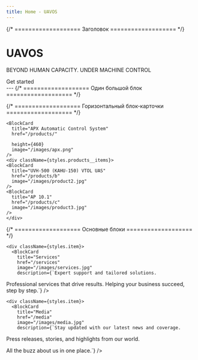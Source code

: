 ---
title: Home - UAVOS
---



{/* =================== Заголовок =================== */}
<Bleed>
  <div className="flex flex-col items-center mt-20 text-center">
    <h1 className={styles.title}>UAVOS</h1>
    <p className={styles.subtitle}>BEYOND HUMAN CAPACITY. UNDER MACHINE CONTROL</p>
    <Link
      href="https://docs.uavos.com/"
      className={styles.btn}
    >
      Get started
    </Link>
  </div>
  ---
</Bleed>
{/* =================== Один большой блок =================== */}
<Bleed full>
  <div className={styles.grid}>
    <BlockCard
      height={472}
      href="/products"
      image="/images/DcTGJHKV4AAuWAj.jpg"
      footer={false}
    />
  </div>
</Bleed>

{/* =================== Горизонтальный блок-карточки =================== */}
<Bleed full>
  <div className={styles.products__block}>
    
    <BlockCard
      title="APX Automatic Control System"
      href="/products/"
      
      height={460}
      image="/images/apx.png"
    />
    <div className={styles.products__items}>
    <BlockCard
      title="UVH-500 (KAHU-150) VTOL UAS"
      href="/products/b"
      image="/images/product2.jpg"
    />
    <BlockCard
      title="AP 10.1"
      href="/products/c"
      image="/images/product3.jpg"
    />
    </div>
    
  </div>
</Bleed>





{/* =================== Основные блоки =================== */}
<Bleed full>
  <div className={styles.grid}>
    <div className={styles.item}>
      <BlockCard
        title="Products"
        href="/products"
        image="/images/product.jpg"
        description={`Innovative solutions for every challenge.
Cutting-edge tools that empower your workflow.
Explore our range of high-performance products.`}
      />
    </div>

    <div className={styles.item}>
      <BlockCard
        title="Services"
        href="/services"
        image="/images/services.jpg"
        description={`Expert support and tailored solutions.
Professional services that drive results.
Helping your business succeed, step by step.`}
      />
    </div>

    <div className={styles.item}>
      <BlockCard
        title="Media"
        href="/media"
        image="/images/media.jpg"
        description={`Stay updated with our latest news and coverage.

Press releases, stories, and highlights from our world.

All the buzz about us in one place.`}
      />
    </div>
  </div>
</Bleed>




